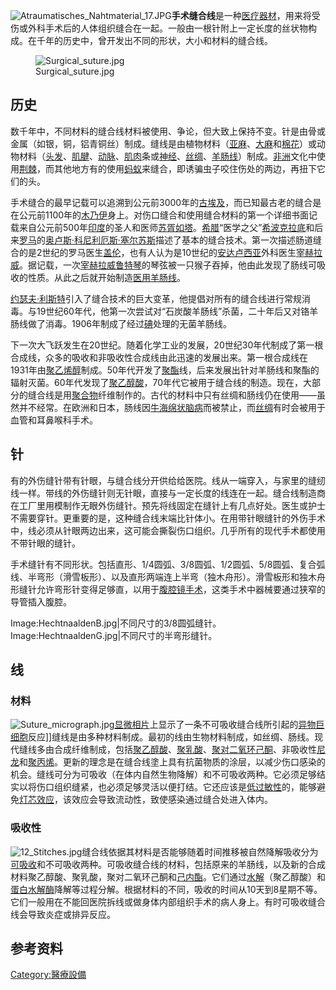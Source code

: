 [[Image:Atraumatisches_Nahtmaterial_17.JPG|right]]'''手术缝合线'''是一种[[医疗器械|医疗器材]]，用来将受伤或外科手术后的人体组织缝合在一起。一般由一根针附上一定长度的丝状物构成。在千年的历史中，曾开发出不同的形状，大小和材料的缝合线。

[[File:Surgical_suture.jpg|thumb]]

==历史==
数千年中，不同材料的缝合线材料被使用、争论，但大致上保持不变。针是由骨或金属（如银，铜，铝青铜丝）制成。缝线是由植物材料（[[亚麻|亚麻]]、[[大麻|大麻]]和[[棉花|棉花]]）或动物材料（[[头发|头发]]、[[肌腱|肌腱]]、[[动脉|动脉]]、[[肌肉|肌肉]]条或[[神经|神经]]、[[丝绸|丝绸]]、[[羊肠线|羊肠线]]）制成。[[非洲|非洲]]文化中使用[[荆棘|荆棘]]，而其他地方有的使用[[烈蚁|蚂蚁]]来缝合，即诱骗虫子咬住伤处的两边，再扭下它们的头。

手术缝合的最早记载可以追溯到公元前3000年的[[古埃及|古埃及]]，而已知最古老的缝合是在公元前1100年的[[木乃伊|木乃伊]]身上。对伤口缝合和使用缝合材料的第一个详细书面记载来自公元前500年[[印度|印度]]的圣人和医师[[苏胥如塔|苏胥如塔]]。[[希腊|希腊]]“医学之父”[[希波克拉底|希波克拉底]]和后来[[罗马|罗马]]的[[奥卢斯·科尼利厄斯·塞尔苏斯|奥卢斯·科尼利厄斯·塞尔苏斯]]描述了基本的缝合技术。第一次描述肠道缝合的是2世纪的罗马医生[[盖伦|盖伦]]，也有人认为是10世纪的[[安达卢西亚|安达卢西亚]]外科医生[[宰赫拉威|宰赫拉威]]。据记载，一次[[宰赫拉威|宰赫拉威]][[鲁特琴|鲁特琴]]的琴弦被一只猴子吞掉，他由此发现了肠线可吸收的性质。从此之后就开始制造[[医用羊肠线|医用羊肠线]]。

[[约瑟夫·李斯特，第一代李斯特男爵|约瑟夫·利斯特]]引入了缝合技术的巨大变革，他提倡对所有的缝合线进行常规消毒。与19世纪60年代，他第一次尝试对“石炭酸羊肠线”杀菌，二十年后又对铬羊肠线做了消毒。1906年制成了经过[[碘|碘]]处理的无菌羊肠线。

下一次大飞跃发生在20世纪。随着化学工业的发展，20世纪30年代制成了第一根合成线，众多的吸收和非吸收性合成线由此迅速的发展出来。第一根合成线在1931年由[[聚乙烯醇|聚乙烯醇]]制成。50年代开发了[[聚酯|聚酯]]线，后来发展出针对羊肠线和聚酯的辐射灭菌。60年代发现了[[聚乙醇酸|聚乙醇酸]]，70年代它被用于缝合线的制造。现在，大部分的缝合线是用[[聚合物|聚合物]]纤维制作的。古代的材料中只有丝绸和肠线仍在使用——虽然并不经常。在欧洲和日本，肠线因[[牛海绵状脑病|牛海绵状脑病]]而被禁止，而[[丝绸|丝绸]]有时会被用于血管和耳鼻喉科手术。

==针==
有的外伤缝针带有针眼，与缝合线分开供给给医院。线从一端穿入，与家里的缝纫线一样。带线的外伤缝针则无针眼，直接与一定长度的线连在一起。缝合线制造商在工厂里用模制作无眼外伤缝针。预先将线固定在缝针上有几点好处。医生或护士不需要穿针。更重要的是，这种缝合线末端比针体小。在用带针眼缝针的外伤手术中，线必须从针眼两边出来，这可能会撕裂伤口组织。几乎所有的现代手术都使用不带针眼的缝针。

手术缝针有不同形状。包括直形、1/4圆弧、3/8圆弧、1/2圆弧、5/8圆弧、复合弧线、半弯形（滑雪板形）、以及直形两端连上半弯（独木舟形）。滑雪板形和独木舟形缝针允许弯形针变得足够直，以用于[[腹腔镜手术|腹腔镜手术]]，这类手术中器械要通过狭窄的导管插入腹腔。

<gallery>
Image:HechtnaaldenB.jpg|不同尺寸的3/8圆弧缝针。
Image:HechtnaaldenG.jpg|不同尺寸的半弯形缝针。
</gallery>

==线==
===材料===
[[File:Suture_micrograph.jpg|thumb]][[显微照相|显微相片]]上显示了一条不可吸收缝合线所引起的[[异物巨细胞|异物巨细胞]]反应]]缝线是由多种材料制成。最初的线由生物材料制成，如丝绸、肠线。现代缝线多由合成纤维制成，包括[[聚乙醇酸|聚乙醇酸]]、[[聚乳酸|聚乳酸]]、[[聚对二氧环己酮|聚对二氧环己酮]]、非吸收性[[尼龙|尼龙]]和[[聚丙烯|聚丙烯]]。更新的理念是在缝合线塗上具有抗菌物质的涂层，以减少伤口感染的机会。缝线可分为可吸收（在体内自然生物降解）和不可吸收两种。它必须足够结实以将伤口组织缝紧，也必须足够灵活以便打结。它还应该是[[低过敏性|低过敏性]]的，能够避免[[灯芯效应|灯芯效应]]，该效应会导致流动性，致使感染通过缝合处进入体内。

===吸收性===
[[File:12_Stitches.jpg|thumb]]缝合线依据其材料是否能够随着时间推移被自然降解吸收分为[[可吸收缝合线|可吸收]]和不可吸收两种。可吸收缝合线的材料，包括原来的羊肠线，以及新的合成材料聚乙醇酸、聚乳酸，聚对二氧环己酮和[[己内酯|己内酯]]。它们通过[[水解|水解]]（聚乙醇酸）和[[蛋白水解酶|蛋白水解酶]]降解等过程分解。根据材料的不同，吸收的时间从10天到8星期不等。它们一般用在不能回医院拆线或做身体内部组织手术的病人身上。有时可吸收缝合线会导致炎症或排异反应。

{{Commonscat|Surgical suture}}

==参考资料==
<references/>

[[Category:醫療設備|Category:醫療設備]]
